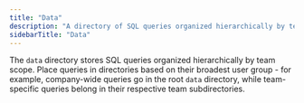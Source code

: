 ```yaml
---
title: "Data"
description: "A directory of SQL queries organized hierarchically by team access scope."
sidebarTitle: "Data"
---
```


The `data` directory stores SQL queries organized hierarchically by team scope. Place queries in directories based on their broadest user group - for example, company-wide queries go in the root `data` directory, while team-specific queries belong in their respective team subdirectories.
